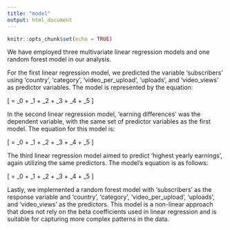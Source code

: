 ```yaml
---
title: "model"
output: html_document
---
```


```r
knitr::opts_chunk$set(echo = TRUE)
```


We have employed three multivariate linear regression models and one random forest model in our analysis.

For the first linear regression model, we predicted the variable 'subscribers' using 'country', 'category', 'video_per_upload', 'uploads', and 'video_views' as predictor variables. The model is represented by the equation:

\[ \text{Subscribers} = \beta_0 + \beta_1 \times \text{Country} + \beta_2 \times \text{Category} + \beta_3 \times \text{Video Per Upload} + \beta_4 \times \text{Uploads} + \beta_5 \times \text{Video Views} \]

In the second linear regression model, 'earning differences' was the dependent variable, with the same set of predictor variables as the first model. The equation for this model is:

\[ \text{Earning Differences} = \beta_0 + \beta_1 \times \text{Country} + \beta_2 \times \text{Category} + \beta_3 \times \text{Video Per Upload} + \beta_4 \times \text{Uploads} + \beta_5 \times \text{Video Views} \]

The third linear regression model aimed to predict 'highest yearly earnings', again utilizing the same predictors. The model's equation is as follows:

\[ \text{Highest Yearly Earnings} = \beta_0 + \beta_1 \times \text{Country} + \beta_2 \times \text{Category} + \beta_3 \times \text{Video Per Upload} + \beta_4 \times \text{Uploads} + \beta_5 \times \text{Video Views} \]

Lastly, we implemented a random forest model with 'subscribers' as the response variable and 'country', 'category', 'video_per_upload', 'uploads', and 'video_views' as the predictors. This model is a non-linear approach that does not rely on the beta coefficients used in linear regression and is suitable for capturing more complex patterns in the data.
